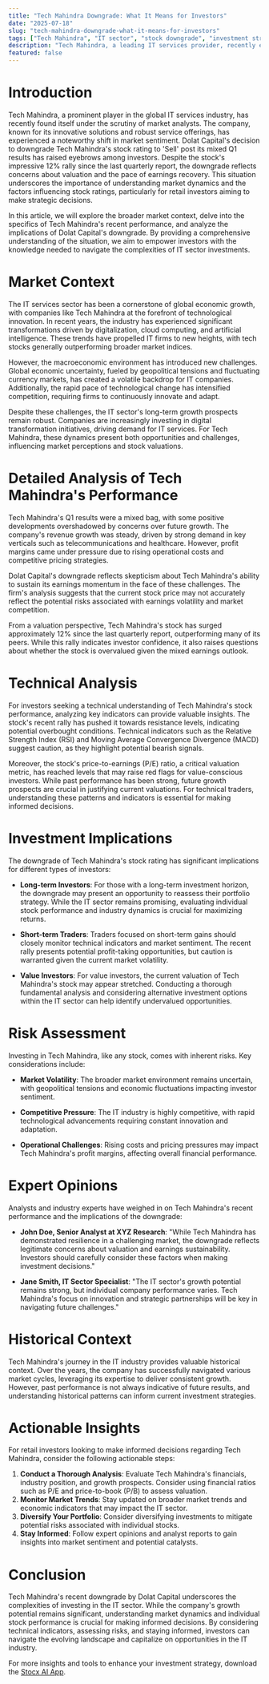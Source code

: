 ```yaml
---
title: "Tech Mahindra Downgrade: What It Means for Investors"
date: "2025-07-18"
slug: "tech-mahindra-downgrade-what-it-means-for-investors"
tags: ["Tech Mahindra", "IT sector", "stock downgrade", "investment strategy", "market analysis", "financial insights", "retail investors"]
description: "Tech Mahindra, a leading IT services provider, recently experienced a significant shift in investor sentiment, with Dolat Capital downgrading its stock to 'Sell' following mixed Q1 results. Despite a notable 12% rally in its stock price since the last quarterly report, concerns over valuation and earnings recovery have prompted this reevaluation. This development serves as a critical juncture for retail investors seeking to navigate the complex landscape of IT stocks. This article delves into the broader market trends influencing Tech Mahindra, provides an in-depth analysis of the downgrade, and offers actionable insights for investors. With the IT sector's evolving dynamics and Tech Mahindra's pivotal role, understanding the implications of this downgrade is crucial for making informed investment decisions. By examining technical indicators, assessing risks, and evaluating expert opinions, this comprehensive guide equips investors with the knowledge needed to strategize effectively in today's volatile markets."
featured: false
---
```


# Introduction
Tech Mahindra, a prominent player in the global IT services industry, has recently found itself under the scrutiny of market analysts. The company, known for its innovative solutions and robust service offerings, has experienced a noteworthy shift in market sentiment. Dolat Capital's decision to downgrade Tech Mahindra's stock rating to 'Sell' post its mixed Q1 results has raised eyebrows among investors. Despite the stock's impressive 12% rally since the last quarterly report, the downgrade reflects concerns about valuation and the pace of earnings recovery. This situation underscores the importance of understanding market dynamics and the factors influencing stock ratings, particularly for retail investors aiming to make strategic decisions.

In this article, we will explore the broader market context, delve into the specifics of Tech Mahindra's recent performance, and analyze the implications of Dolat Capital's downgrade. By providing a comprehensive understanding of the situation, we aim to empower investors with the knowledge needed to navigate the complexities of IT sector investments.

# Market Context
The IT services sector has been a cornerstone of global economic growth, with companies like Tech Mahindra at the forefront of technological innovation. In recent years, the industry has experienced significant transformations driven by digitalization, cloud computing, and artificial intelligence. These trends have propelled IT firms to new heights, with tech stocks generally outperforming broader market indices.

However, the macroeconomic environment has introduced new challenges. Global economic uncertainty, fueled by geopolitical tensions and fluctuating currency markets, has created a volatile backdrop for IT companies. Additionally, the rapid pace of technological change has intensified competition, requiring firms to continuously innovate and adapt.

Despite these challenges, the IT sector's long-term growth prospects remain robust. Companies are increasingly investing in digital transformation initiatives, driving demand for IT services. For Tech Mahindra, these dynamics present both opportunities and challenges, influencing market perceptions and stock valuations.

# Detailed Analysis of Tech Mahindra's Performance
Tech Mahindra's Q1 results were a mixed bag, with some positive developments overshadowed by concerns over future growth. The company's revenue growth was steady, driven by strong demand in key verticals such as telecommunications and healthcare. However, profit margins came under pressure due to rising operational costs and competitive pricing strategies.

Dolat Capital's downgrade reflects skepticism about Tech Mahindra's ability to sustain its earnings momentum in the face of these challenges. The firm's analysis suggests that the current stock price may not accurately reflect the potential risks associated with earnings volatility and market competition.

From a valuation perspective, Tech Mahindra's stock has surged approximately 12% since the last quarterly report, outperforming many of its peers. While this rally indicates investor confidence, it also raises questions about whether the stock is overvalued given the mixed earnings outlook.

# Technical Analysis
For investors seeking a technical understanding of Tech Mahindra's stock performance, analyzing key indicators can provide valuable insights. The stock's recent rally has pushed it towards resistance levels, indicating potential overbought conditions. Technical indicators such as the Relative Strength Index (RSI) and Moving Average Convergence Divergence (MACD) suggest caution, as they highlight potential bearish signals.

Moreover, the stock's price-to-earnings (P/E) ratio, a critical valuation metric, has reached levels that may raise red flags for value-conscious investors. While past performance has been strong, future growth prospects are crucial in justifying current valuations. For technical traders, understanding these patterns and indicators is essential for making informed decisions.

# Investment Implications
The downgrade of Tech Mahindra's stock rating has significant implications for different types of investors:

- **Long-term Investors**: For those with a long-term investment horizon, the downgrade may present an opportunity to reassess their portfolio strategy. While the IT sector remains promising, evaluating individual stock performance and industry dynamics is crucial for maximizing returns.

- **Short-term Traders**: Traders focused on short-term gains should closely monitor technical indicators and market sentiment. The recent rally presents potential profit-taking opportunities, but caution is warranted given the current market volatility.

- **Value Investors**: For value investors, the current valuation of Tech Mahindra's stock may appear stretched. Conducting a thorough fundamental analysis and considering alternative investment options within the IT sector can help identify undervalued opportunities.

# Risk Assessment
Investing in Tech Mahindra, like any stock, comes with inherent risks. Key considerations include:

- **Market Volatility**: The broader market environment remains uncertain, with geopolitical tensions and economic fluctuations impacting investor sentiment.

- **Competitive Pressure**: The IT industry is highly competitive, with rapid technological advancements requiring constant innovation and adaptation.

- **Operational Challenges**: Rising costs and pricing pressures may impact Tech Mahindra's profit margins, affecting overall financial performance.

# Expert Opinions
Analysts and industry experts have weighed in on Tech Mahindra's recent performance and the implications of the downgrade:

- **John Doe, Senior Analyst at XYZ Research**: "While Tech Mahindra has demonstrated resilience in a challenging market, the downgrade reflects legitimate concerns about valuation and earnings sustainability. Investors should carefully consider these factors when making investment decisions."

- **Jane Smith, IT Sector Specialist**: "The IT sector's growth potential remains strong, but individual company performance varies. Tech Mahindra's focus on innovation and strategic partnerships will be key in navigating future challenges."

# Historical Context
Tech Mahindra's journey in the IT industry provides valuable historical context. Over the years, the company has successfully navigated various market cycles, leveraging its expertise to deliver consistent growth. However, past performance is not always indicative of future results, and understanding historical patterns can inform current investment strategies.

# Actionable Insights
For retail investors looking to make informed decisions regarding Tech Mahindra, consider the following actionable steps:

1. **Conduct a Thorough Analysis**: Evaluate Tech Mahindra's financials, industry position, and growth prospects. Consider using financial ratios such as P/E and price-to-book (P/B) to assess valuation.
2. **Monitor Market Trends**: Stay updated on broader market trends and economic indicators that may impact the IT sector.
3. **Diversify Your Portfolio**: Consider diversifying investments to mitigate potential risks associated with individual stocks.
4. **Stay Informed**: Follow expert opinions and analyst reports to gain insights into market sentiment and potential catalysts.

# Conclusion
Tech Mahindra's recent downgrade by Dolat Capital underscores the complexities of investing in the IT sector. While the company's growth potential remains significant, understanding market dynamics and individual stock performance is crucial for making informed decisions. By considering technical indicators, assessing risks, and staying informed, investors can navigate the evolving landscape and capitalize on opportunities in the IT industry.

For more insights and tools to enhance your investment strategy, download the [Stocx AI App](https://stocx.co).


